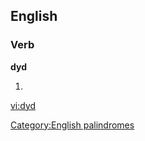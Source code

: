 ==English==

===Verb===
'''dyd'''

# {{obsolete spelling of|did}}

[[Category:English palindromes]]

[[vi:dyd]]